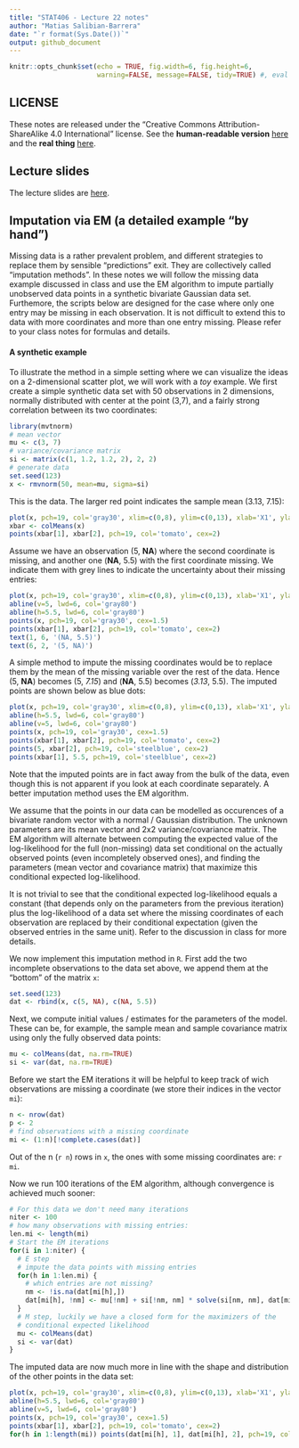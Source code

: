 ```yaml
---
title: "STAT406 - Lecture 22 notes"
author: "Matias Salibian-Barrera"
date: "`r format(Sys.Date())`"
output: github_document
---
```


```r
knitr::opts_chunk$set(echo = TRUE, fig.width=6, fig.height=6,  
                      warning=FALSE, message=FALSE, tidy=TRUE) #, eval = FALSE)
```

## LICENSE
These notes are released under the 
"Creative Commons Attribution-ShareAlike 4.0 International" license. 
See the **human-readable version** [here](https://creativecommons.org/licenses/by-sa/4.0/)
and the **real thing** [here](https://creativecommons.org/licenses/by-sa/4.0/legalcode). 

## Lecture slides

The lecture slides are [here](STAT406-17-lecture-22-preliminary.pdf).

## Imputation via EM (a detailed example "by hand")

Missing data is a rather prevalent problem,
and different strategies to replace them by sensible 
"predictions" exit. They are collectively
called "imputation methods". In these notes we will 
follow the missing data example discussed in class and
use the EM algorithm to impute partially unobserved data points in a
synthetic bivariate Gaussian data set. Furthemore, the scripts
below are designed for the case where only one
entry may be missing in each observation. It is not
difficult to extend this to data with more coordinates
and more than one entry missing. Please refer to your 
class notes for formulas and details. 

#### A synthetic example

To illustrate the method in a simple setting where
we can visualize the ideas on a 2-dimensional scatter
plot, we will work with a *toy* example. 
We first create a simple synthetic data set with
50 observations in 2 dimensions, normally distributed with center
at the point (3,7), and a fairly strong correlation
between its two coordinates:
```R
library(mvtnorm)
# mean vector
mu <- c(3, 7)
# variance/covariance matrix
si <- matrix(c(1, 1.2, 1.2, 2), 2, 2)
# generate data
set.seed(123)
x <- rmvnorm(50, mean=mu, sigma=si)
```
This is the data. The larger red point indicates
the sample mean (3.13, 7.15):

```r
plot(x, pch=19, col='gray30', xlim=c(0,8), ylim=c(0,13), xlab='X1', ylab='X2', cex=1.5)
xbar <- colMeans(x)
points(xbar[1], xbar[2], pch=19, col='tomato', cex=2)
```

Assume we have an observation (5, **NA**) where the 
second coordinate is missing, and 
another one (**NA**, 5.5) with the first coordinate
missing. We indicate them with grey lines
to indicate the uncertainty about their missing
entries:

```r
plot(x, pch=19, col='gray30', xlim=c(0,8), ylim=c(0,13), xlab='X1', ylab='X2', cex=1.5)
abline(v=5, lwd=6, col='gray80')
abline(h=5.5, lwd=6, col='gray80')
points(x, pch=19, col='gray30', cex=1.5)
points(xbar[1], xbar[2], pch=19, col='tomato', cex=2)
text(1, 6, '(NA, 5.5)')
text(6, 2, '(5, NA)')
```

A simple method to impute the missing coordinates would be to
replace them by the mean of the missing variable over the
rest of the data. Hence (5, **NA**) becomes (5, *7.15*) and 
(**NA**, 5.5) becomes (*3.13*, 5.5). The imputed points
are shown below as blue dots:

```r
plot(x, pch=19, col='gray30', xlim=c(0,8), ylim=c(0,13), xlab='X1', ylab='X2', cex=1.5)
abline(h=5.5, lwd=6, col='gray80')
abline(v=5, lwd=6, col='gray80')
points(x, pch=19, col='gray30', cex=1.5)
points(xbar[1], xbar[2], pch=19, col='tomato', cex=2)
points(5, xbar[2], pch=19, col='steelblue', cex=2)
points(xbar[1], 5.5, pch=19, col='steelblue', cex=2)
```

Note that the imputed points are in fact away from the bulk
of the data, even though this is not
apparent if you look at each 
coordinate separately. 
A better imputation method uses the EM algorithm. 

We assume that the points in our data can be modelled as
occurences of a bivariate random vector with a normal / Gaussian
distribution. The unknown parameters are its mean vector
and 2x2 variance/covariance matrix. The EM algorithm will alternate
between computing the expected value of the log-likelihood for the 
full (non-missing) data set conditional on the actually observed
points (even incompletely observed ones), and finding the
parameters (mean vector and covariance matrix) that maximize
this conditional expected log-likelihood. 

It is not trivial to see that the conditional expected log-likelihood
equals a constant (that depends only on the parameters from the 
previous iteration) plus the log-likelihood of a data set where the
missing coordinates of each observation are
replaced by their conditional expectation
(given the observed entries in the same unit). Refer to the 
discussion in class for more details. 

We now implement this imputation method in `R`. First add 
the two incomplete observations to
the data set above, we append them at the "bottom" of the 
matrix `x`:
```r
set.seed(123)
dat <- rbind(x, c(5, NA), c(NA, 5.5))
```
Next, we compute initial values / estimates for the parameters 
of the model. These can be, for example, the sample mean and 
sample covariance matrix using only the fully observed
data points:
```r
mu <- colMeans(dat, na.rm=TRUE)
si <- var(dat, na.rm=TRUE)
```
Before we start the EM iterations it will be helpful to
keep track of wich observations are missing a coordinate
(we store their indices in the vector `mi`):
```r
n <- nrow(dat)
p <- 2
# find observations with a missing coordinate
mi <- (1:n)[!complete.cases(dat)]
```
Out of the n (`r n`) rows in `x`, the ones with some
missing coordinates are: `r mi`.

Now we run 100 iterations of the EM algorithm, although convergence
is achieved much sooner:
```r
# For this data we don't need many iterations
niter <- 100
# how many observations with missing entries:
len.mi <- length(mi)
# Start the EM iterations
for(i in 1:niter) {
  # E step
  # impute the data points with missing entries
  for(h in 1:len.mi) {
    # which entries are not missing?
    nm <- !is.na(dat[mi[h],])
    dat[mi[h], !nm] <- mu[!nm] + si[!nm, nm] * solve(si[nm, nm], dat[mi[h], nm] - mu[nm])
  }
  # M step, luckily we have a closed form for the maximizers of the
  # conditional expected likelihood
  mu <- colMeans(dat)
  si <- var(dat)
}
```
The imputed data are now much more in line with the
shape and distribution of the other points in the data set:

```r
plot(x, pch=19, col='gray30', xlim=c(0,8), ylim=c(0,13), xlab='X1', ylab='X2', cex=1.5)
abline(h=5.5, lwd=6, col='gray80')
abline(v=5, lwd=6, col='gray80')
points(x, pch=19, col='gray30', cex=1.5)
points(xbar[1], xbar[2], pch=19, col='tomato', cex=2)
for(h in 1:length(mi)) points(dat[mi[h], 1], dat[mi[h], 2], pch=19, col='steelblue', cex=2)
```

